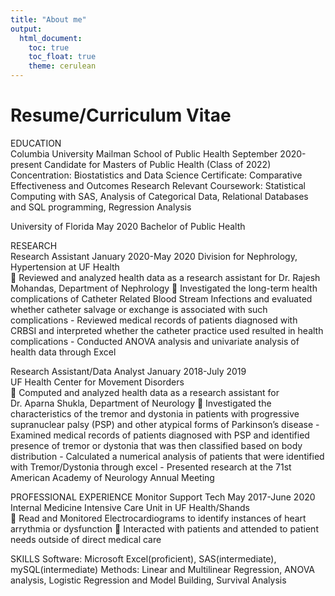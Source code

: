 ```yaml
---
title: "About me"
output: 
  html_document:
    toc: true
    toc_float: true
    theme: cerulean
---
```


# Resume/Curriculum Vitae


EDUCATION	
Columbia University Mailman School of Public Health                                                September 2020-present
Candidate for Masters of Public Health (Class of 2022)                                                   
     Concentration: Biostatistics and Data Science 
     Certificate: Comparative Effectiveness and Outcomes Research
Relevant Coursework: Statistical Computing with SAS, Analysis of Categorical Data, Relational Databases and SQL programming, Regression Analysis
     
University of Florida		                                   May 2020
Bachelor of Public Health		

RESEARCH			
Research Assistant	                                                                                                       January 2020-May 2020
Division for Nephrology, Hypertension at UF Health                            
	Reviewed and analyzed health data as a research assistant for Dr. Rajesh Mohandas, Department of Nephrology
	Investigated the long-term health complications of Catheter Related Blood Stream Infections and evaluated whether catheter salvage or exchange is associated with such complications
-	Reviewed medical records of patients diagnosed with CRBSI and interpreted whether the catheter practice used resulted in health complications
-	Conducted ANOVA analysis and univariate analysis of health data through Excel

Research Assistant/Data Analyst                                                                                        January 2018-July 2019  
UF Health Center for Movement Disorders                                          
	Computed and analyzed health data as a research assistant for Dr. Aparna Shukla, Department of Neurology 
	Investigated the characteristics of the tremor and dystonia in patients with progressive supranuclear palsy (PSP) and other atypical forms of Parkinson’s disease
-	Examined medical records of patients diagnosed with PSP and identified presence of tremor or dystonia that was then classified based on body distribution
-	Calculated a numerical analysis of patients that were identified with Tremor/Dystonia through excel
-	Presented research at the 71st American Academy of Neurology Annual Meeting

PROFESSIONAL EXPERIENCE
Monitor Support Tech		                 May 2017-June 2020
Internal Medicine Intensive Care Unit in UF Health/Shands	
	Read and Monitored Electrocardiograms to identify instances of heart arrythmia or dysfunction
	Interacted with patients and attended to patient needs outside of direct medical care

SKILLS
Software: Microsoft Excel(proficient), SAS(intermediate), mySQL(intermediate)
Methods: Linear and Multilinear Regression, ANOVA analysis, Logistic Regression and Model Building, Survival Analysis

